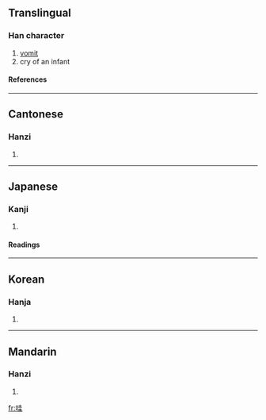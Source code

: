 ==Translingual==
===Han character===
{{Han char|rn=30|rad=口|as=06|sn=9|four=6401<sub>4</sub>|canj=口土土 (RGG)}}
# [[vomit]]
# cry of an infant
====References====
{{Han ref|kx=0189.050|dkj=03593|dj=0408.110|hdz=10611.050|uh=54C7|ud=21703|bh=AB7A|bd=43898}}
----
==Cantonese==
===Hanzi===
{{yue-hanzi|jyut=|y=wa1}}
# {{defn|Cantonese}}
----
==Japanese==
===Kanji===
{{ja-kanji|grade=|rs=口06}}
# {{defn|Japanese}} 
====Readings====
{{ja-readings|on=[[あい]] (ai), [[え]] (e), [[わ]] (wa)|kun=[[よこしま]] (yokoshima), [[はく]] (haku), [[むせぶ]] (musebu)}}
----
==Korean==
===Hanja===
{{ko-hanja|hangeul=와|rv=wa|mr=wa}}
# {{defn|Korean}}
----
==Mandarin==
===Hanzi===
{{cmn-hanzi|pin=[[wā]] (wa1), [[wa]] (wa5)|wg=wa<sup>1</sup>, wa<sup>5</sup>}}
# {{defn|Mandarin}}

[[fr:哇]]